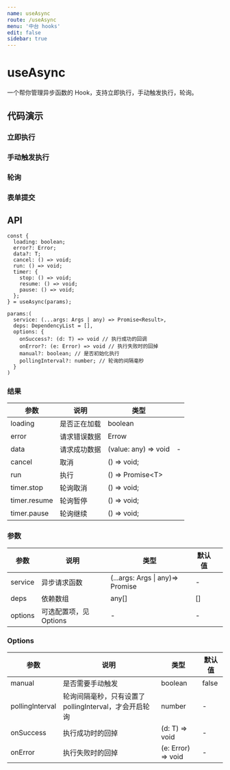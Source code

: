 ```yaml
---
name: useAsync
route: /useAsync
menu: '中台 hooks'
edit: false
sidebar: true
---
```







# useAsync

一个帮你管理异步函数的 Hook，支持立即执行，手动触发执行，轮询。

## 代码演示

### 立即执行

<JackBox file={Demo1Code} demoName='立即执行'>
  <Demo1 />
</JackBox>

### 手动触发执行

<JackBox file={Demo2Code} demoName='手动触发执行' description='执行函数 run 时，async function 才会被执行'>
  <Demo2 />
</JackBox>

### 轮询

<JackBox file={Demo3Code} demoName='轮询' description='使用 timer 控制轮训的执行与停止'>
  <Demo3 />
</JackBox>

### 表单提交

<JackBox file={Demo4Code} demoName='表单提交' description='配合 antd 表单提交的例子'>
  <Demo4 />
</JackBox>

## API

```
const {
  loading: boolean;
  error?: Error;
  data?: T;
  cancel: () => void;
  run: () => void;
  timer: {
    stop: () => void;
    resume: () => void;
    pause: () => void;
  };
} = useAsync(params);

params:(
  service: (...args: Args | any) => Promise<Result>,
  deps: DependencyList = [],
  options: {
    onSuccess?: (d: T) => void // 执行成功的回调
    onError?: (e: Error) => void // 执行失败时的回掉
    manual?: boolean; // 是否初始化执行
    pollingInterval?: number; // 轮询的间隔毫秒
  }
)
```

### 结果

| 参数         | 说明         | 类型                 |   |
|--------------|--------------|----------------------|---|
| loading      | 是否正在加载 | boolean              |   |
| error        | 请求错误数据 | Errow                |   |
| data         | 请求成功数据 | (value: any) => void | - |
| cancel       | 取消         | () => void;          |   |
| run          | 执行         | () => Promise\<T\>          |   |
| timer.stop   | 轮询取消     | () => void;          |   |
| timer.resume | 轮询暂停     | () => void;          |   |
| timer.pause  | 轮询继续     | () => void;          |   |


### 参数

| 参数    | 说明                   | 类型           | 默认值         |   |
|---------|------------------------|----------------|----------------|---|
| service | 异步请求函数           | (...args: Args \| any)=> Promise | - |
| deps    | 依赖数组               | any[]          | []             |   |
| options | 可选配置项，见 Options | -              | -              |   |

### Options

| 参数            | 说明                                                   | 类型    | 默认值 |
|-----------------|--------------------------------------------------------|---------|--------|
| manual          | 是否需要手动触发                                       | boolean | false  |
| pollingInterval | 轮询间隔毫秒，只有设置了 pollingInterval，才会开启轮询 | number  | -      |
| onSuccess       | 执行成功时的回掉                                    | (d: T) => void | - |
| onError         | 执行失败时的回掉                                    | (e: Error) => void | - |
